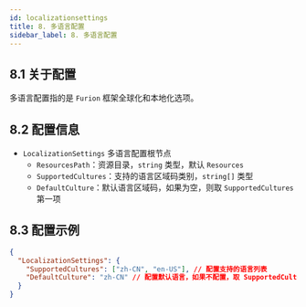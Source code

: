 ```yaml
---
id: localizationsettings
title: 8. 多语言配置
sidebar_label: 8. 多语言配置
---
```


## 8.1 关于配置

多语言配置指的是 `Furion` 框架全球化和本地化选项。

## 8.2 配置信息

- `LocalizationSettings` 多语言配置根节点
  - `ResourcesPath`：资源目录，`string` 类型，默认 `Resources`
  - `SupportedCultures`：支持的语言区域码类别，`string[]` 类型
  - `DefaultCulture`：默认语言区域码，如果为空，则取 `SupportedCultures` 第一项

## 8.3 配置示例

```json {2,3}
{
  "LocalizationSettings": {
    "SupportedCultures": ["zh-CN", "en-US"], // 配置支持的语言列表
    "DefaultCulture": "zh-CN" // 配置默认语言，如果不配置，取 SupportedCultures 的第一项
  }
}
```
